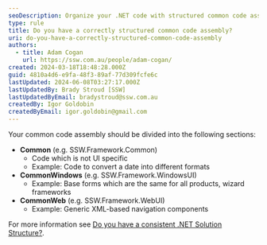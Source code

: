 ```yaml
---
seoDescription: Organize your .NET code with structured common code assemblies into Common, CommonWindows, and CommonWeb sections.
type: rule
title: Do you have a correctly structured common code assembly?
uri: do-you-have-a-correctly-structured-common-code-assembly
authors:
  - title: Adam Cogan
    url: https://ssw.com.au/people/adam-cogan/
created: 2024-03-18T18:48:28.000Z
guid: 4810a4d6-e9fa-48f3-89af-77d309fcfe6c
lastUpdated: 2024-06-08T03:27:17.000Z
lastUpdatedBy: Brady Stroud [SSW]
lastUpdatedByEmail: bradystroud@ssw.com.au
createdBy: Igor Goldobin
createdByEmail: igor.goldobin@gmail.com
---
```


Your common code assembly should be divided into the following sections:
- **Common** (e.g. SSW.Framework.Common)
  - Code which is not UI specific
  - Example: Code to convert a date into different formats
- **CommonWindows** (e.g. SSW.Framework.WindowsUI)
  - Example: Base forms which are the same for all products, wizard frameworks
- **CommonWeb** (e.g. SSW.Framework.WebUI)
  - Example: Generic XML-based navigation components

For more information see [Do you have a consistent .NET Solution Structure?](/do-you-have-a-consistent-net-solution-structure).
